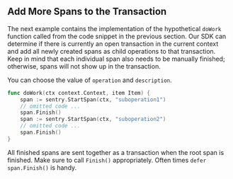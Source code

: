 ## Add More Spans to the Transaction

The next example contains the implementation of the hypothetical `doWork` function called from the code snippet in the previous section. Our SDK can determine if there is currently an open transaction in the current context and add all newly created spans as child operations to that transaction. Keep in mind that each individual span also needs to be manually finished; otherwise, spans will not show up in the transaction.

You can choose the value of `operation` and `description`.

```go
func doWork(ctx context.Context, item Item) {
	span := sentry.StartSpan(ctx, "suboperation1")
	// omitted code ...
	span.Finish()
	span := sentry.StartSpan(ctx, "suboperation2")
	// omitted code ...
	span.Finish()
}
```

All finished spans are sent together as a transaction when the root span is finished. Make sure to call `Finish()` appropriately. Often times `defer span.Finish()` is handy.
